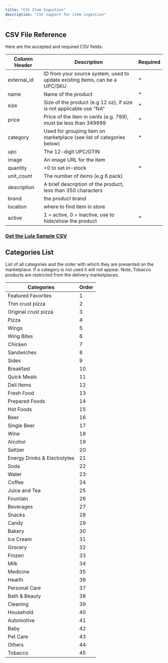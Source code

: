 ```yaml
---
title: "CSV Item Ingestion"
description: "CSV support for item ingestion"
---
```


## CSV File Reference
Here are the accepted and required CSV fields:

| Column Header | Description                           | Required |
| -------- | ------------------------------------- | ------- |
| external_id | ID from your source system, used to update existing items, can be a UPC/SKU | * |
| name | Name of the product                          | * |
| size | Size of the product (e.g 12 oz), if size is not applicable use "NA" | * |
| price | Price of the item in cents (e.g. 799), must be less than 349999 | * |
| category | Used for grouping item on marketplace (see list of categories below)  | * |
| upc | The 12-digit UPC/GTIN |  |
| image | An image URL for the item |  |
| quantity | >0 to set in-stock | * |
| unit_count | The number of items (e.g 6 pack) |  |
| description | A brief description of the product, less than 350 characters |  |
| brand | the product brand |  |
| location | where to find item in store |  |
| active | 1 = active, 0 = inactive, use to hide/show the product | * |

### [Get the Lula Sample CSV](https://lula-brand.s3.amazonaws.com/Lula_Sample_CSV.csv)

## Categories List
List of all categories and the order with which they are presented on the marketplace. If a category is not used it will not appear. Note, Tobacco products are restricted from the delivery marketplaces.

| Categories | Order |
| ---------- | ----- |
| Featured Favorites | 1 |
| Thin crust pizza | 2 |
| Original crust pizza | 3 |
| Pizza | 4 |
| Wings | 5 |
| Wing Bites | 6 |
| Chicken | 7 |
| Sandwiches | 8 |
| Sides | 9 |
| Breakfast | 10 |
| Quick Meals | 11 |
| Deli Items | 12 |
| Fresh Food | 13 |
| Prepared Foods | 14 |
| Hot Foods | 15 |
| Beer | 16 |
| Single Beer | 17 |
| Wine | 18 |
| Alcohol | 19 |
| Seltzer | 20 |
| Energy Drinks & Electrolytes | 21 |
| Soda | 22 |
| Water | 23 |
| Coffee | 24 |
| Juice and Tea | 25 |
| Fountain | 26 |
| Beverages | 27 |
| Snacks | 28 |
| Candy | 29 |
| Bakery | 30 |
| Ice Cream | 31 |
| Grocery | 32 |
| Frozen | 33 |
| Milk | 34 |
| Medicine | 35 |
| Health | 36 |
| Personal Care | 37 |
| Bath & Beauty | 38 |
| Cleaning | 39 |
| Household | 40 |
| Automotive | 41 |
| Baby | 42 |
| Pet Care | 43 |
| Others | 44 |
| Tobacco | 45 |
